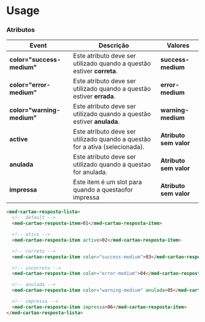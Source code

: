 
<Meta title="Components/Team/Questões/Cartão Resposta Item/Usage" />

# Usage

### Atributos

| Event                        | Descrição                                                                    | Valores                |
| ---------------------------- | ---------------------------------------------------------------------------- | ---------------------- |
| **color="success-medium"**   | Este atributo deve ser utilizado quando a questão estiver **correta**.       | **success-medium**     |
| **color="error-medium"**     | Este atributo deve ser utilizado quando a questão estiver **errada**.        | **error-medium**       |
| **color="warning-medium"**   | Este atributo deve ser utilizado quando a questão estiver **anulada**.       | **warning-medium**     |
| **active**                   | Este atributo deve ser utilizado quando a questão for a ativa (selecionada). | **Atributo sem valor** |
| **anulada**                  | Este atributo deve ser utilizado quando a questao for anulada.               | **Atributo sem valor** |
| **impressa**                 | Este item é um slot para quando a questaofor impressa                        | **Atributo sem valor** |

```html
<med-cartao-resposta-lista>
  <!-- default -->
  <med-cartao-resposta-item>01</med-cartao-resposta-item>

  <!-- ativo -->
  <med-cartao-resposta-item active>02</med-cartao-resposta-item>

  <!-- correto -->
  <med-cartao-resposta-item color="success-medium">03</med-cartao-resposta-item>

  <!-- incorreto -->
  <med-cartao-resposta-item color="error-medium">04</med-cartao-resposta-item>

  <!-- anulada -->
  <med-cartao-resposta-item color="warning-medium" anulada>05</med-cartao-resposta-item>

  <!-- impressa -->
  <med-cartao-resposta-item impressa>06</med-cartao-resposta-item>
</med-cartao-resposta-lista>
```
